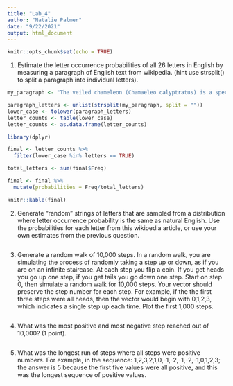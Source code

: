 ```yaml
---
title: "Lab_4"
author: "Natalie Palmer"
date: "9/22/2021"
output: html_document
---
```


```r
knitr::opts_chunk$set(echo = TRUE)
```

1. Estimate the letter occurrence probabilities of all 26 letters in English by measuring a paragraph of English text from wikipedia. (hint use strsplit() to split a paragraph into individual letters).

```r
my_paragraph <- "The veiled chameleon (Chamaeleo calyptratus) is a species of chameleon (family Chamaeleonidae) native to the Arabian Peninsula in Yemen and Saudi Arabia. Other common names include cone-head chameleon and Yemen chameleon. The male is 43 to 61 cm (17 to 24 in) long from the snout to the tip of the tail. The female is shorter, no more than about 35 cm (14 in), but it has a thicker body. Both sexes have a casque on the head which grows larger as the chameleon matures, reaching about 5 cm (2.0 in) in the largest adults. Newly hatched young are pastel green in color and develop stripes as they grow. Adult females are green with white, orange, yellow, or tan mottling."

paragraph_letters <- unlist(strsplit(my_paragraph, split = ""))
lower_case <- tolower(paragraph_letters)
letter_counts <- table(lower_case)
letter_counts <- as.data.frame(letter_counts)

library(dplyr)

final <- letter_counts %>%
  filter(lower_case %in% letters == TRUE)

total_letters <- sum(final$Freq)

final <- final %>%
  mutate(probabilities = Freq/total_letters)

knitr::kable(final)

```

2. Generate “random” strings of letters that are sampled from a distribution where letter occurrence probability is the same as natural English. Use the probabilities for each letter from this wikipedia article, or use your own estimates from the previous question.

```r

```

3. Generate a random walk of 10,000 steps. In a random walk, you are simulating the process of randomly taking a step up or down, as if you are on an infinite staircase. At each step you flip a coin. If you get heads you go up one step, if you get tails you go down one step. Start on step 0, then simulate a random walk for 10,000 steps. Your vector should preserve the step number for each step. For example, if the the first three steps were all heads, then the vector would begin with 0,1,2,3, which indicates a single step up each time. Plot the first 1,000 steps. 

```r

```


4. What was the most positive and most negative step reached out of 10,000? (1 point).

```r

```

5. What was the longest run of steps where all steps were positive numbers. For example, in the sequence: 1,2,3,2,1,0,-1,-2,-1,-2,-1,0,1,2,3; the answer is 5 because the first five values were all positive, and this was the longest sequence of positive values.

```r

```